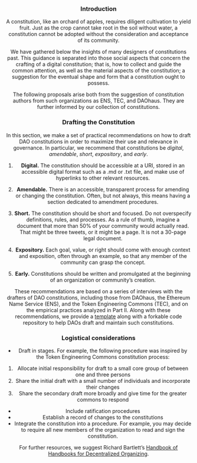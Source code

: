 
<Header title="Concerning the Establishment of a Constitution" />

### Introduction

A constitution, like an orchard of apples, requires diligent cultivation to yield fruit. Just as the crop cannot take root in the soil without water, a constitution cannot be adopted without the consideration and acceptance of its community. 

We have gathered below the insights of many designers of constitutions past. This guidance is separated into those social aspects that concern the crafting of a digital constitution; that is, how to collect and guide the common attention, as well as the material aspects of the constitution; a suggestion for the eventual shape and form that a constitution ought to possess.

The following proposals arise both from the suggestion of constitution authors from such organizations as ENS, TEC, and DAOhaus. They are further informed by our collection of constitutions.

### Drafting the Constitution

In this section, we make a set of practical recommendations on how to draft DAO constitutions in order to maximize their use and relevance in governance. In particular, we recommend that constitutions be *digital*, *amendable*, *short*, *expository*, and *early*.

1. **Digital.** The constitution should be accessible at a URI, stored in an accessible digital format such as a .md or .txt file, and make use of hyperlinks to other relevant resources<Footnote topOffset={0} data="Constitutions require context. Through hyperlinks, a digital constitution is uniquely able to convey contextual information, which can include related constitutions, smart contracts, or other DAOs relevant to this community."></Footnote>.


2. **Amendable.** There is an accessible, transparent process for amending or changing the constitution. Often, but not always, this means having a section dedicated to amendment procedures<Footnote topOffset={0} data="Using a code repository can automatically enshrine certain amendment procedures by providing a transparent account of what amendments happened when. Whether this is a platform such as Google Docs or GitHub, we recommend a tool that enables low-friction amendments alongside a transparent record."></Footnote>.

3. **Short.** The constitution should be short and focused. Do not overspecify definitions, rules, and processes. As a rule of thumb, imagine a document that more than 50% of your community would actually read. That might be three tweets, or it might be a page. It is not a 30-page legal document<Footnote topOffset={0} data="Brevity prevents over-theorizing and is crucial for constitutions to be in active use. Constitutions, whether from nation-states to neighborhood associations, have historically focused more on describing institutions than prescribing rules for direct behavior. Because DAOs have their institutions framed by the digital platform they use, they can be shorter. "></Footnote>.


4. **Expository.** Each goal, value, or right should come with enough context and exposition, often through an example, so that any member of the community can grasp the concept<Footnote topOffset={0} data="Despite the importance of keeping a constitution short, it is also crucial for shared context to be established around each crucial term. Floating signifiers such as ‘open’, or ‘decentralized’, should be clarified as much as possible, ideally through the use of both positive and negative examples."></Footnote>.


5. **Early.** Constitutions should be written and promulgated at the beginning of an organization or community’s creation<Footnote topOffset={0} data="It is very important for a constitution to be drafted early on in the lifecycle of an organization. First, it explicates a framework for minimal viable governance for obstacles that appear early on (e.g., abusive behavior within a core team or polarization within the community). Second, it sets the tone for the organization, filtering for new community members that are aligned with the organization’s values and providing guidelines for behavior."></Footnote>.

These recommendations are based on a series of interviews with the drafters of DAO constitutions, including those from DAOhaus, the Ethereum Name Service (ENS), and the Token Engineering Commons (TEC), and on the empirical practices analyzed in Part II. Along with these recommendations, we provide a [template](/template) along with a forkable code repository to help DAOs draft and maintain such constitutions.


### Logistical considerations 


- Draft in stages. For example, the following procedure was inspired by the Token Engineering Commons constitution process:
1. Allocate initial responsibility for draft to a small core group of between one and three persons
2. Share the initial draft with a small number of individuals and incorporate their changes
3. Share the secondary draft more broadly and give time for the greater commons to respond
- Include ratification procedures
- Establish a record of changes to the constitutions
- Integrate the constitution into a procedure. For example, you may decide to require all new members of the organization to read and sign the constitution.



For further resources, we suggest Richard Bartlett’s [Handbook of Handbooks for Decentralized Organizing](https://hackmd.io/@yHk1snI9T9SNpiFu2o17oA/Skh_dXNbE?type=view).



